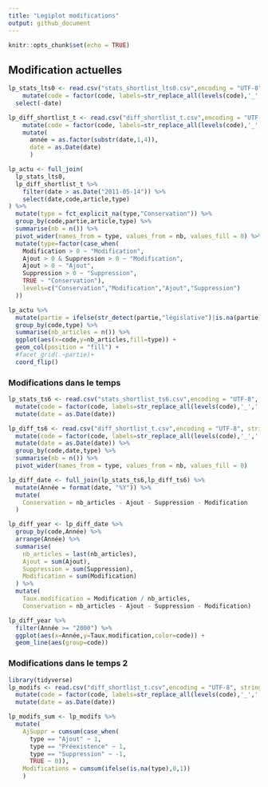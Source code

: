 ```yaml
---
title: "Legiplot modifications"
output: github_document
---
```


```r
knitr::opts_chunk$set(echo = TRUE)
```



## Modification actuelles

```r
lp_stats_lts0 <- read.csv("stats_shortlist_lts0.csv",encoding = "UTF-8", stringsAsFactors = TRUE) %>%
    mutate(code = factor(code, labels=str_replace_all(levels(code),'_',' '))) %>%
  select(-date)

lp_diff_shortlist_t <- read.csv("diff_shortlist_t.csv",encoding = "UTF-8", stringsAsFactors = TRUE) %>%
    mutate(code = factor(code, labels=str_replace_all(levels(code),'_',' '))) %>%
    mutate(
      année = as.factor(substr(date,1,4)),
      date = as.Date(date)
      )

lp_actu <- full_join(
  lp_stats_lts0,
  lp_diff_shortlist_t %>% 
    filter(date > as.Date("2011-05-14")) %>% 
    select(date,code,article,type)
) %>%
  mutate(type = fct_explicit_na(type,"Conservation")) %>%
  group_by(code,partie,article,type) %>%
  summarise(nb = n()) %>%
  pivot_wider(names_from = type, values_from = nb, values_fill = 0) %>%
  mutate(type=factor(case_when(
    Modification > 0 ~ "Modification",
    Ajout > 0 & Suppression > 0 ~ "Modification",
    Ajout > 0 ~ "Ajout",
    Suppression > 0 ~ "Suppression",
    TRUE ~ "Conservation"),
    levels=c("Conservation","Modification","Ajout","Suppression")
  ))
```

```r
lp_actu %>%
  mutate(partie = ifelse(str_detect(partie,"législative")|is.na(partie),"législative","autre")) %>%
  group_by(code,type) %>%
  summarise(nb_articles = n()) %>% 
  ggplot(aes(x=code,y=nb_articles,fill=type)) +
  geom_col(position = "fill") +
  #facet_grid(.~partie)+
  coord_flip()
```

### Modifications dans le temps


```r
lp_stats_ts6 <- read.csv("stats_shortlist_ts6.csv",encoding = "UTF-8", stringsAsFactors = TRUE) %>%
  mutate(code = factor(code, labels=str_replace_all(levels(code),'_',' '))) %>%
  mutate(date = as.Date(date))

lp_diff_ts6 <- read.csv("diff_shortlist_t.csv",encoding = "UTF-8", stringsAsFactors = TRUE) %>%
  mutate(code = factor(code, labels=str_replace_all(levels(code),'_',' '))) %>%
  mutate(date = as.Date(date)) %>%
  group_by(code,date,type) %>%
  summarise(nb = n()) %>%
  pivot_wider(names_from = type, values_from = nb, values_fill = 0) 

lp_diff_date <- full_join(lp_stats_ts6,lp_diff_ts6) %>%
  mutate(Année = format(date, "%Y")) %>%
  mutate(
    Conservation = nb_articles - Ajout - Suppression - Modification
  )

lp_diff_year <- lp_diff_date %>%
  group_by(code,Année) %>%
  arrange(Année) %>%
  summarise(
    nb_articles = last(nb_articles),
    Ajout = sum(Ajout),
    Suppression = sum(Suppression),
    Modification = sum(Modification)
  ) %>%
  mutate(
    Taux.modification = Modification / nb_articles,
    Conservation = nb_articles - Ajout - Suppression - Modification)
```

```r
lp_diff_year %>%
  filter(Année >= "2000") %>%
  ggplot(aes(x=Année,y=Taux.modification,color=code)) +
  geom_line(aes(group=code))

```



### Modifications dans le temps 2


```r
library(tidyverse)
lp_modifs <- read.csv("diff_shortlist_t.csv",encoding = "UTF-8", stringsAsFactors = TRUE) %>%
  mutate(code = factor(code, labels=str_replace_all(levels(code),'_',' '))) %>%
  mutate(date = as.Date(date))

lp_modifs_sum <- lp_modifs %>%
  mutate(
    AjSuppr = cumsum(case_when(
      type == "Ajout" ~ 1,
      type == "Préexistence" ~ 1,
      type == "Suppression" ~ -1,
      TRUE ~ 0)),
    Modifications = cumsum(ifelse(is.na(type),0,1))
    )
```

```r

```